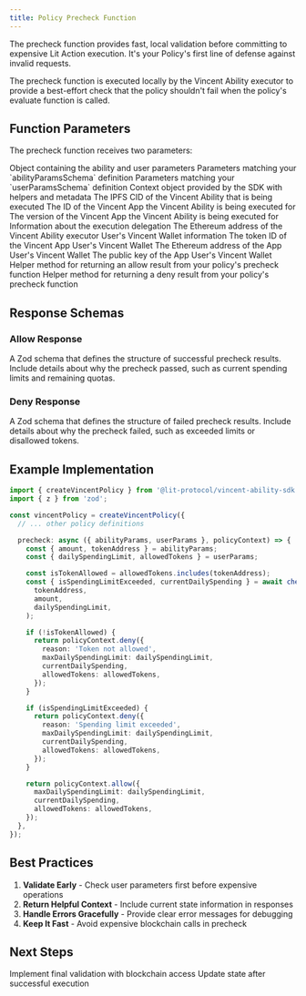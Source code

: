 ```yaml
---
title: Policy Precheck Function
---
```


The precheck function provides fast, local validation before committing to expensive Lit Action execution. It's your Policy's first line of defense against invalid requests.

<Note>
The precheck function is executed locally by the Vincent Ability executor to provide a best-effort check that the policy shouldn't fail when the policy's evaluate function is called.
</Note>

## Function Parameters

The precheck function receives two parameters:

<ParamField path="params" type="object" required>
  Object containing the ability and user parameters
  <Expandable title="properties">
    <ParamField path="abilityParams" type="object">
      Parameters matching your `abilityParamsSchema` definition
    </ParamField>
    <ParamField path="userParams" type="object">
      Parameters matching your `userParamsSchema` definition
    </ParamField>
  </Expandable>
</ParamField>

<ParamField path="policyContext" type="object" required>
  Context object provided by the SDK with helpers and metadata
  <Expandable title="properties">
    <ParamField path="abilityIpfsCid" type="string">
      The IPFS CID of the Vincent Ability that is being executed
    </ParamField>
    <ParamField path="appId" type="number">
      The ID of the Vincent App the Vincent Ability is being executed for
    </ParamField>
    <ParamField path="appVersion" type="number">
      The version of the Vincent App the Vincent Ability is being executed for
    </ParamField>
    <ParamField path="delegation" type="object">
      Information about the execution delegation
      <Expandable title="properties">
        <ParamField path="delegateeAddress" type="string">
          The Ethereum address of the Vincent Ability executor
        </ParamField>
        <ParamField path="delegatorPkpInfo" type="object">
          User's Vincent Wallet information
          <Expandable title="properties">
            <ParamField path="tokenId" type="string">
              The token ID of the Vincent App User's Vincent Wallet
            </ParamField>
            <ParamField path="ethAddress" type="string">
              The Ethereum address of the App User's Vincent Wallet
            </ParamField>
            <ParamField path="publicKey" type="string">
              The public key of the App User's Vincent Wallet
            </ParamField>
          </Expandable>
        </ParamField>
      </Expandable>
    </ParamField>
    <ParamField path="allow" type="function">
      Helper method for returning an allow result from your policy's precheck function
    </ParamField>
    <ParamField path="deny" type="function">
      Helper method for returning a deny result from your policy's precheck function
    </ParamField>
  </Expandable>
</ParamField>

## Response Schemas

### Allow Response

<ParamField path="precheckAllowResultSchema" type="ZodSchema" required>
  A Zod schema that defines the structure of successful precheck results. Include details about why the precheck passed, such as current spending limits and remaining quotas.
</ParamField>

### Deny Response

<ParamField path="precheckDenyResultSchema" type="ZodSchema" required>
  A Zod schema that defines the structure of failed precheck results. Include details about why the precheck failed, such as exceeded limits or disallowed tokens.
</ParamField>

## Example Implementation

```typescript
import { createVincentPolicy } from '@lit-protocol/vincent-ability-sdk';
import { z } from 'zod';

const vincentPolicy = createVincentPolicy({
  // ... other policy definitions

  precheck: async ({ abilityParams, userParams }, policyContext) => {
    const { amount, tokenAddress } = abilityParams;
    const { dailySpendingLimit, allowedTokens } = userParams;

    const isTokenAllowed = allowedTokens.includes(tokenAddress);
    const { isSpendingLimitExceeded, currentDailySpending } = await checkSpendingLimit(
      tokenAddress,
      amount,
      dailySpendingLimit,
    );

    if (!isTokenAllowed) {
      return policyContext.deny({
        reason: 'Token not allowed',
        maxDailySpendingLimit: dailySpendingLimit,
        currentDailySpending,
        allowedTokens: allowedTokens,
      });
    }

    if (isSpendingLimitExceeded) {
      return policyContext.deny({
        reason: 'Spending limit exceeded',
        maxDailySpendingLimit: dailySpendingLimit,
        currentDailySpending,
        allowedTokens: allowedTokens,
      });
    }

    return policyContext.allow({
      maxDailySpendingLimit: dailySpendingLimit,
      currentDailySpending,
      allowedTokens: allowedTokens,
    });
  },
});
```

## Best Practices

1. **Validate Early** - Check user parameters first before expensive operations
2. **Return Helpful Context** - Include current state information in responses
3. **Handle Errors Gracefully** - Provide clear error messages for debugging
4. **Keep It Fast** - Avoid expensive blockchain calls in precheck

## Next Steps

<CardGroup cols={2}>
  <Card title="Evaluate Function" icon="magnifying-glass" href="/ability/policy/evaluate-function">
    Implement final validation with blockchain access
  </Card>
  <Card title="Commit Function" icon="database" href="/ability/policy/commit-function">
    Update state after successful execution
  </Card>
</CardGroup>